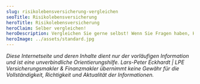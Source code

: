 ```yaml
---
slug: risikolebensversicherung-vergleichen
seoTitle: Risikolebensversicherung
heroTitle: Risikolebensversicherung
heroClaim: Selber vergleichen!
heroDescription: Vergleichen Sie gerne selbst! Wenn Sie Fragen haben, Hilfe benötigen oder unsere erweiterten Serviceangebote nutzen möchten, nehmen Sie Kontakt zu uns auf. Kümmern Sie sich um alles allein, haben Sie in der Regel keinen finanziellen Vorteil. Unser kompetenter Rat kostet Sie nichts zusätzlich, sichert Ihnen fachliche Unterstützung – auch im Schadenfall.
heroImage: ../assets/standard.jpg
---
```




<CompareBox url="https://lotse.softfair-server.de/b2c/#/ergebnis/risiko?userexid=2d4bb434-1306-11e5-8000-fc8c26b417db" />

<ContactAndCompareBox />

<ProvenExpert />

<AwardBox />

_Diese Internetseite und deren Inhalte dient nur der vorläufigen Information und ist eine unverbindliche Orientierungshilfe. Lars-Peter Eckhardt | LPE Versicherungsmakler & Finanzmakler übernimmt keine Gewähr für die Vollständigkeit,
Richtigkeit und Aktualität der Informationen._

